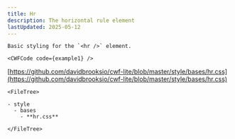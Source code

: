 ```yaml
---
title: Hr
description: The horizontal rule element
lastUpdated: 2025-05-12
---
```




<Tabs>
  <TabItem label="Overview" icon="puzzle">

    Basic styling for the `<hr />` element.

    <CWFCode code={example1} />
  </TabItem>
  <TabItem label="Files" icon="list-format">

  [https://github.com/davidbrooksio/cwf-lite/blob/master/style/bases/hr.css](https://github.com/davidbrooksio/cwf-lite/blob/master/style/bases/hr.css)
  
    <FileTree>

    - style
      - bases
        - **hr.css**

    </FileTree>
  </TabItem>
  <TabItem label="Stylesheet" icon="open-book">
    <Code code={cssExample} lang="css" />
  </TabItem>
</Tabs>
